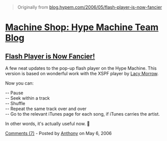 > Originally from [blog.hypem.com/2006/05/flash-player-is-now-fancier](https://blog.hypem.com/2006/05/flash-player-is-now-fancier/)

[Machine Shop: Hype Machine Team Blog](http://blog.hypem.com/)
==============================================================

[Flash Player is Now Fancier!](https://blog.hypem.com/2006/05/flash-player-is-now-fancier/)
-------------------------------------------------------------------------------------------

A few neat updates to the pop-up flash player on the Hype Machine. This version is based on wonderful work with the XSPF player by [Lacy Morrow](http://blog.geekkid.net/2006/04/xspf-files).

Now you can:

-- Pause\
-- Seek within a track\
-- Shuffle\
-- Repeat the same track over and over\
-- Go to the relevant iTunes page for each song, if iTunes carries the artist.

In other words, it's actually useful now. 🙂

[Comments (7)](https://blog.hypem.com/2006/05/flash-player-is-now-fancier/#comments) - Posted by [Anthony](http://twitter.com/fascinated "Visit Anthony's website") on May 6, 2006
